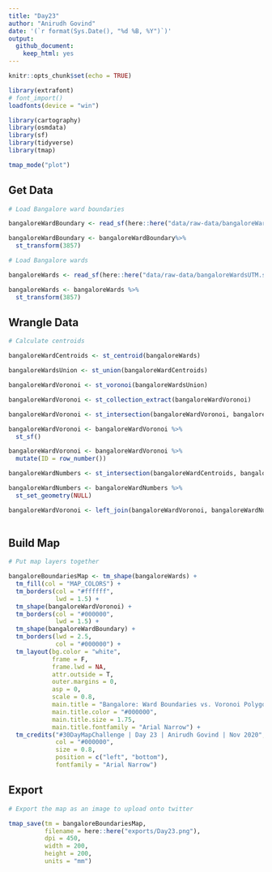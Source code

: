 ```yaml
---
title: "Day23"
author: "Anirudh Govind"
date: '(`r format(Sys.Date(), "%d %B, %Y")`)'
output:
  github_document:
    keep_html: yes
---
```


```r
knitr::opts_chunk$set(echo = TRUE)

library(extrafont)
# font_import()
loadfonts(device = "win")

library(cartography)
library(osmdata)
library(sf)
library(tidyverse)
library(tmap)

tmap_mode("plot")
```

## Get Data

```r
# Load Bangalore ward boundaries

bangaloreWardBoundary <- read_sf(here::here("data/raw-data/bangaloreWardBoundary.shp"))

bangaloreWardBoundary <- bangaloreWardBoundary%>% 
  st_transform(3857)
```

```r
# Load Bangalore wards

bangaloreWards <- read_sf(here::here("data/raw-data/bangaloreWardsUTM.shp"))

bangaloreWards <- bangaloreWards %>% 
  st_transform(3857)
```

## Wrangle Data

```r
# Calculate centroids

bangaloreWardCentroids <- st_centroid(bangaloreWards)

bangaloreWardsUnion <- st_union(bangaloreWardCentroids)

bangaloreWardVoronoi <- st_voronoi(bangaloreWardsUnion)

bangaloreWardVoronoi <- st_collection_extract(bangaloreWardVoronoi)

bangaloreWardVoronoi <- st_intersection(bangaloreWardVoronoi, bangaloreWardBoundary)

bangaloreWardVoronoi <- bangaloreWardVoronoi %>% 
  st_sf()

bangaloreWardVoronoi <- bangaloreWardVoronoi %>% 
  mutate(ID = row_number())

bangaloreWardNumbers <- st_intersection(bangaloreWardCentroids, bangaloreWardVoronoi)

bangaloreWardNumbers <- bangaloreWardNumbers %>% 
  st_set_geometry(NULL)

bangaloreWardVoronoi <- left_join(bangaloreWardVoronoi, bangaloreWardNumbers, by = c("ID" = "ID"))
 
```

## Build Map

```r
# Put map layers together

bangaloreBoundariesMap <- tm_shape(bangaloreWards) +
  tm_fill(col = "MAP_COLORS") +
  tm_borders(col = "#ffffff",
             lwd = 1.5) +
  tm_shape(bangaloreWardVoronoi) +
  tm_borders(col = "#000000",
             lwd = 1.5) +
  tm_shape(bangaloreWardBoundary) +
  tm_borders(lwd = 2.5,
             col = "#000000") + 
  tm_layout(bg.color = "white",
            frame = F,
            frame.lwd = NA,
            attr.outside = T,
            outer.margins = 0,
            asp = 0,
            scale = 0.8,
            main.title = "Bangalore: Ward Boundaries vs. Voronoi Polygons",
            main.title.color = "#000000",
            main.title.size = 1.75,
            main.title.fontfamily = "Arial Narrow") + 
  tm_credits("#30DayMapChallenge | Day 23 | Anirudh Govind | Nov 2020",
             col = "#000000",
             size = 0.8,
             position = c("left", "bottom"),
             fontfamily = "Arial Narrow")
```

## Export

```r
# Export the map as an image to upload onto twitter

tmap_save(tm = bangaloreBoundariesMap,
          filename = here::here("exports/Day23.png"),
          dpi = 450,
          width = 200,
          height = 200,
          units = "mm")
```
